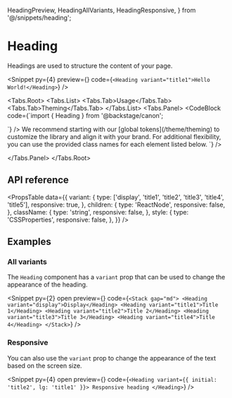   HeadingPreview,
  HeadingAllVariants,
  HeadingResponsive,
} from '@/snippets/heading';

# Heading

Headings are used to structure the content of your page.

<Snippet
  py={4}
  preview={<HeadingPreview />}
  code={`<Heading variant="title1">Hello World!</Heading>`}
/>

<Tabs.Root>
  <Tabs.List>
    <Tabs.Tab>Usage</Tabs.Tab>
    <Tabs.Tab>Theming</Tabs.Tab>
  </Tabs.List>
  <Tabs.Panel>
    <CodeBlock
      code={`import { Heading } from '@backstage/canon';

<Heading />
`}
    />
  </Tabs.Panel>
  <Tabs.Panel>
    We recommend starting with our [global tokens](/theme/theming) to customize the library and align it with
    your brand. For additional flexibility, you can use the provided class names for each element listed below.
    <CodeBlock
      code={`<Heading className="heading" />`}
    />

  </Tabs.Panel>
</Tabs.Root>

## API reference

<PropsTable
  data={{
    variant: {
      type: ['display', 'title1', 'title2', 'title3', 'title4', 'title5'],
      responsive: true,
    },
    children: {
      type: 'ReactNode',
      responsive: false,
    },
    className: {
      type: 'string',
      responsive: false,
    },
    style: {
      type: 'CSSProperties',
      responsive: false,
    },
  }}
/>

## Examples

### All variants

The `Heading` component has a `variant` prop that can be used to change the
appearance of the heading.

<Snippet
  py={2}
  open
  preview={<HeadingAllVariants />}
  code={`<Stack gap="md">
    <Heading variant="display">Display</Heading>
    <Heading variant="title1">Title 1</Heading>
    <Heading variant="title2">Title 2</Heading>
    <Heading variant="title3">Title 3</Heading>
    <Heading variant="title4">Title 4</Heading>
</Stack>`}
/>

### Responsive

You can also use the `variant` prop to change the appearance of the text based
on the screen size.

<Snippet
  py={4}
  open
  preview={<HeadingResponsive />}
  code={`<Heading variant={{ initial: 'title2', lg: 'title1' }}>
    Responsive heading
  </Heading>`}
/>

